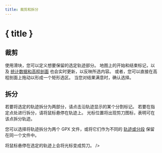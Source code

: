```yaml
---
title: 裁剪和拆分
---
```


<script>
</script>

# <ScissorsIcon size="24" class="inline-block" style="margin-bottom: 5px" /> { title }

## 裁剪

使用滑块，您可以定义想要保留的选定轨迹部分。
地图上的开始和结束标记，以及 [统计数据和高程剖面](../files-and-stats) 也会实时更新，以反映所选内容。
或者，您可以直接在高程剖面上拖动以形成一个矩形选区。
当您对结果满意时，确认选择。

<div class="flex flex-row justify-center">
    <Scissors class="text-foreground p-3 border rounded-md shadow-lg" />
</div>

## 拆分

若要将选定的轨迹拆分为两部分，请点击沿轨迹显示的某个分割标记。
若要在指定点处进行拆分，请将鼠标悬停在轨迹上。
光标位置将出现剪刀图标，表明可在该点拆分轨迹。

您可以选择将轨迹拆分为两个 GPX 文件，或将它们作为不同的 [轨迹或分段](../gpx) 保留在同一个文件中。

将鼠标悬停在选定的轨迹上会将光标变成剪刀。 />
